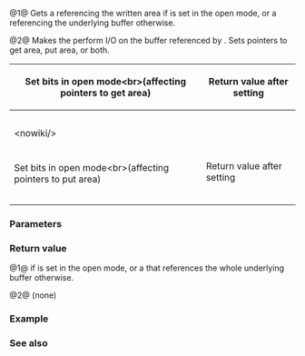 {{cpp/io/basic_spanbuf/title| span}}
{{cpp/io/basic_spanbuf/navbar}}
{{dcl begin}}
{{dcl | num=1 | since=c++23 |
std::span&lt;CharT&gt; span() const noexcept;
}}
{{dcl | num=2 | since=c++23 |
void span( std::span&lt;CharT&gt; s ) noexcept;
}}
{{dcl end}}

@1@ Gets a {{tt|span}} referencing the written area if {{lc|std::ios_base::out}} is set in the open mode, or a {{tt|span}} referencing the underlying buffer otherwise.

@2@ Makes the {{tt|basic_spanbuf}} perform I/O on the buffer referenced by {{tt|s}}. Sets pointers to get area, put area, or both.
{| class="wikitable"
|-
! rowspan="2" | Set bits in open mode&lt;br&gt;(affecting pointers to get area)
! colspan="3" | Return value after setting
|-
| {{lc|std::basic_streambuf::eback|eback()}}
| {{lc|std::basic_streambuf::gptr|gptr()}}
| {{lc|std::basic_streambuf::egptr|egptr()}}
|-
| {{c|std::ios_base::in}}
| {{c|s.data()}}
| {{c|s.data()}}
| {{c|s.data() + s.size()}}
|-
| colspan="4" | &lt;nowiki/&gt;
|-
! rowspan="2" | Set bits in open mode&lt;br&gt;(affecting pointers to put area)
! colspan="3" | Return value after setting
|-
| {{lc|std::basic_streambuf::pbase|pbase()}}
| {{lc|std::basic_streambuf::pptr|pptr()}}
| {{lc|std::basic_streambuf::epptr|epptr()}}
|-
| {{c|std::ios_base::out &amp;&amp; !std::ios_base::ate}}
| {{c|s.data()}}
| {{c|s.data()}}
| {{c|s.data() + s.size()}}
|-
| {{c|std::ios_base::out &amp;&amp; std::ios_base::ate}}
| {{c|s.data()}}
| {{c|s.data() + s.size()}}
| {{c|s.data() + s.size()}}
|}

===Parameters===
{{par begin}}
{{par | s | a {{ltt|cpp/container/span|std::span}} that references the user-provided buffer}}
{{par end}}

===Return value===
@1@ {{c|std::span&lt;CharT&gt;(pbase(), pptr())}} if {{lc|std::ios_base::out}} is set in the open mode, or a {{c|std::span&lt;CharT&gt;}} that references the whole underlying buffer otherwise.

@2@ (none)

===Example===
{{example}}

===See also===
{{dsc begin}}
{{dsc inc | cpp/io/basic_stringbuf/dsc str}}
{{dsc inc | cpp/io/basic_stringbuf/dsc view}}
{{dsc inc | cpp/io/strstreambuf/dsc str}}
{{dsc end}}

{{langlinks|de|es|fr|it|ja|pt|ru|zh}}